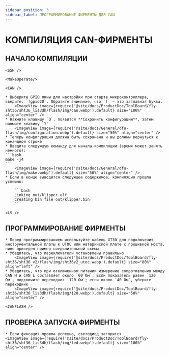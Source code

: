 ```yaml
---
sidebar_position: 3
sidebar_label: ПРОГРАММИРОВАНИЕ ФИРМЕНТЫ ДЛЯ CAN
---
```




# КОМПИЛЯЦИЯ CAN-ФИРМЕНТЫ

## НАЧАЛО КОМПИЛЯЦИИ

    <SSH />

    <MakeOperate/>

    <CAN />

    * Выберите GPIO пины для настройки при старте микроконтроллера, введите: `!gpio20`. Обратите внимание, что `!` — это заглавная буква.
        <ImageView image={require('@site/docs/ProductDoc/ToolBoard/fly-sht36/sht36_lis3dh/flash/img/can.webp').default} size="100%" align="center" />
    * Нажмите клавишу `Q`, появится **Сохранить конфигурацию**, затем нажмите клавишу `Y`
        <ImageView image={require('@site/docs/General/dfu-flash/img/configuration.webp').default} size="50%" align="center" />
    * Теперь конфигурация должна быть сохранена и вы должны вернуться к командной строке
    * Введите следующую команду для начала компиляции (время может занять немного):
    ```bash
    make -j4
    ```
        <ImageView image={require('@site/docs/General/dfu-flash/img/make.webp').default} size="50%" align="center" />
    * Если в конце выводится следующее содержимое, компиляция прошла успешно:

        ```bash
        Linking out/klipper.elf
        Creating bin file out/klipper.bin
        ```

    <LS />


## ПРОГРАММИРОВАНИЕ ФИРМЕНТЫ

    * Перед программированием используйте кабель XT30 для подключения инструментальной платы к UTOC или материнской плате с прошивкой моста, ниже приведен пример соединительной схемы
    * Убедитесь, что переключатели установлены правильно
        <ImageView image={require('@site/docs/ProductDoc/ToolBoard/fly-sht36/sht36_v2/flash/img/sht36v2_utoc.webp').default} size="80%" align="left" />
    * Убедитесь, что при отключенном питании измерение сопротивления между CAN H и CAN L составляет около `60 Ом`. Если показатель равен `120 Ом`, подключите переходник `120 Ом`; если около `40 Ом`, уберите переходник
        <ImageView image={require('@site/docs/ProductDoc/ToolBoard/fly-sht36/sht36_lis3dh/flash/img/120.webp').default} size="50%" align="center" />

    <CANFLASH />

## ПРОВЕРКА ЗАПУСКА ФИРМЕНТЫ

    * Если фиксация прошла успешно, светодиод загорится
    <ImageView image={require('@site/docs/ProductDoc/ToolBoard/fly-sht36/sht36_lis3dh/flash/img/led.webp').default} size="100%" align="center" />
